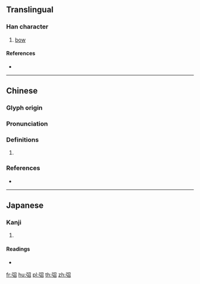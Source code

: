 {{character info/new}}
==Translingual==

===Han character===
{{Han char|rn=57|rad=弓|as=05|sn=8|four=17262|canj=NSHR|ids=⿰弓召}}

# [[bow]]

====References====
* {{Han ref|kx=0358.010|dkj=09758|dj=0674.180|hdz=20994.060|uh=5F28|ud=24360|bh=CC70|bd=52336}}

----

==Chinese==
{{zh-forms}}

===Glyph origin===
{{Han etym}}

===Pronunciation===
{{zh-pron
|m=chāo
|c=ciu1
|mc=y
|oc=y
|cat=
}}

===Definitions===
{{zh-hanzi}}

# {{rfdef|zh}}

===References===
* {{R:twedu|B01005}}

----

==Japanese==

===Kanji===
{{ja-kanji|grade=|rs=弓05}}

# {{defn|lang=ja|sort=弓05}}

====Readings====
* {{ja-readings|on=[[せう]] (seu)|kun=[[そりかえる]] (sorikaeru)}}

[[fr:弨]]
[[hu:弨]]
[[pl:弨]]
[[th:弨]]
[[zh:弨]]